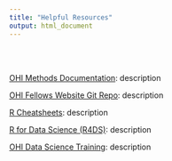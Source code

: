 ```yaml
---
title: "Helpful Resources"
output: html_document
---
```


<br>
<br>

[OHI Methods Documentation](https://rawgit.com/OHI-Science/ohi-global/draft/global_supplement/Supplement.html): description

[OHI Fellows Website Git Repo](https://github.com/OHI-Science/globalfellows): description

[R Cheatsheets](https://www.rstudio.com/resources/cheatsheets/): description

[R for Data Science (R4DS)](http://r4ds.had.co.nz/): description

[OHI Data Science Training](http://ohi-science.org/data-science-training/index.html): description